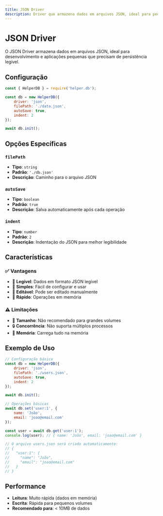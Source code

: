 ```yaml
---
title: JSON Driver
description: Driver que armazena dados em arquivos JSON, ideal para pequenas aplicações e desenvolvimento.
---
```


# JSON Driver

O JSON Driver armazena dados em arquivos JSON, ideal para desenvolvimento e aplicações pequenas que precisam de persistência legível.

## Configuração

```javascript
const { HelperDB } = require('helper.db');

const db = new HelperDB({
    driver: 'json',
    filePath: './data.json',
    autoSave: true,
    indent: 2
});

await db.init();
```

## Opções Específicas

### `filePath`
- **Tipo**: `string`
- **Padrão**: `'./db.json'`
- **Descrição**: Caminho para o arquivo JSON

### `autoSave`
- **Tipo**: `boolean`
- **Padrão**: `true`
- **Descrição**: Salva automaticamente após cada operação

### `indent`
- **Tipo**: `number`
- **Padrão**: `2`
- **Descrição**: Indentação do JSON para melhor legibilidade

## Características

### ✅ **Vantagens**
- 📖 **Legível**: Dados em formato JSON legível
- 🔧 **Simples**: Fácil de configurar e usar
- 📝 **Editável**: Pode ser editado manualmente
- 🚀 **Rápido**: Operações em memória

### ⚠️ **Limitações**
- 📏 **Tamanho**: Não recomendado para grandes volumes
- 🔒 **Concorrência**: Não suporta múltiplos processos
- 💾 **Memória**: Carrega tudo na memória

## Exemplo de Uso

```javascript
// Configuração básica
const db = new HelperDB({
    driver: 'json',
    filePath: './users.json',
    autoSave: true,
    indent: 2
});

await db.init();

// Operações básicas
await db.set('user:1', { 
    name: 'João', 
    email: 'joao@email.com' 
});

const user = await db.get('user:1');
console.log(user); // { name: 'João', email: 'joao@email.com' }

// O arquivo users.json será criado automaticamente:
// {
//   "user:1": {
//     "name": "João",
//     "email": "joao@email.com"
//   }
// }
```

## Performance

- **Leitura**: Muito rápida (dados em memória)
- **Escrita**: Rápida para pequenos volumes
- **Recomendado para**: < 10MB de dados
